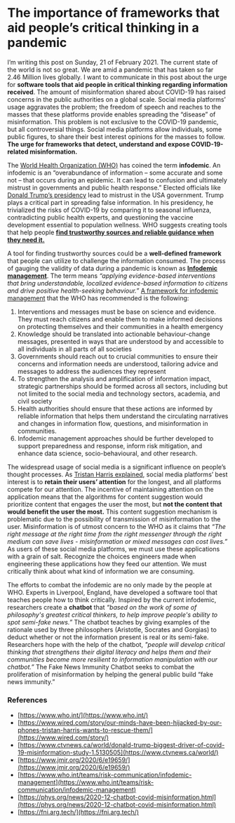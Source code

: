 The importance of frameworks that aid people’s critical thinking in a pandemic
==============================================================================

I’m writing this post on Sunday, 21 of February 2021. The current state
of the world is not so great. We are amid a pandemic that has taken so
far 2.46 Million lives globally. I want to communicate in this post
about the urge for **software tools that aid people in critical thinking
regarding information received**. The amount of misinformation shared
about COVID-19 has raised concerns in the public authorities on a global
scale. Social media platforms’ usage aggravates the problem; the freedom
of speech and reaches to the masses that these platforms provide enables
spreading the “disease” of misinformation. This problem is not exclusive
to the COVID-19 pandemic, but all controversial things. Social media
platforms allow individuals, some public figures, to share their best
interest opinions for the masses to follow. **The urge for frameworks
that detect, understand and expose COVID-19-related misinformation.**

The [World Health Organization (WHO)](https://www.who.int/) has coined
the term **infodemic**. An infodemic is an “overabundance of information
– some accurate and some not – that occurs during an epidemic. It can
lead to confusion and ultimately mistrust in governments and public
health response.” Elected officials like [Donald Trump’s
presidency](https://www.ctvnews.ca/world/donald-trump-biggest-driver-of-covid-19-misinformation-study-1.5130505)
lead to mistrust in the USA government. Trump plays a critical part in
spreading false information. In his presidency, he trivialized the risks
of COVID-19 by comparing it to seasonal influenza, contradicting public
health experts, and questioning the vaccine development essential to
population wellness. WHO suggests creating tools that help people
[**find trustworthy sources and reliable guidance when they need
it.**](https://www.jmir.org/2020/6/e19659/)

A tool for finding trustworthy sources could be a **well-defined
framework** that people can utilize to challenge the information
consumed. The process of gauging the validity of data during a pandemic
is known as [**Infodemic
management**](https://www.who.int/teams/risk-communication/infodemic-management).
The term means *“applying evidence-based interventions that bring
understandable, localized evidence-based information to citizens and
drive positive health-seeking behaviour.”* [A framework for infodemic
management](https://www.jmir.org/2020/6/e19659/) that the WHO has
recommended is the following:

1.  Interventions and messages must be base on science and evidence.
    They must reach citizens and enable them to make informed decisions
    on protecting themselves and their communities in a health emergency
2.  Knowledge should be translated into actionable behaviour-change
    messages, presented in ways that are understood by and accessible to
    all individuals in all parts of all societies
3.  Governments should reach out to crucial communities to ensure their
    concerns and information needs are understood, tailoring advice and
    messages to address the audiences they represent
4.  To strengthen the analysis and amplification of information impact,
    strategic partnerships should be formed across all sectors,
    including but not limited to the social media and technology
    sectors, academia, and civil society
5.  Health authorities should ensure that these actions are informed by
    reliable information that helps them understand the circulating
    narratives and changes in information flow, questions, and
    misinformation in communities.
6.  Infodemic management approaches should be further developed to
    support preparedness and response, inform risk mitigation, and
    enhance data science, socio-behavioural, and other research.

The widespread usage of social media is a significant influence on
people’s thought processes. As [Tristan Harris
explained,](https://www.wired.com/story/our-minds-have-been-hijacked-by-our-phones-tristan-harris-wants-to-rescue-them/)
social media platforms’ best interest is to **retain their users’
attention** for the longest, and all platforms compete for our
attention. The incentive of maintaining attention on the application
means that the algorithms for content suggestion would prioritize
content that engages the user the most, but **not the content that would
benefit the user the most.** This content suggestion mechanism is
problematic due to the possibility of transmission of misinformation to
the user. Misinformation is of utmost concern to the WHO as it claims
that *“The right message at the right time from the right messenger
through the right medium can save lives - misinformation or mixed
messages can cost lives.”* As users of these social media platforms, we
must use these applications with a grain of salt. Recognize the choices
engineers made when engineering these applications how they feed our
attention. We must critically think about what kind of information we
are consuming.

The efforts to combat the infodemic are no only made by the people at
WHO. Experts in Liverpool, England, have developed a software tool that
teaches people how to think critically. Inspired by the current
infodemic, researchers create a **chatbot** that *“based on the work of
some of philosophy's greatest critical thinkers, to help improve
people's ability to spot semi-fake news.”* The chatbot teaches by giving
examples of the rationale used by three philosophers (Aristotle,
Socrates and Gorgias) to deduct whether or not the information present
is real or its semi-fake. Researchers hope with the help of the chatbot,
*"people will develop critical thinking that strengthens their digital
literacy and helps them and their communities become more resilient to
information manipulation with our chatbot.”* The Fake News Immunity
Chatbot seeks to combat the proliferation of misinformation by helping
the general public build “fake news immunity.”

### References

-   [https://www.who.int/](https://www.who.int/)
-   [https://www.wired.com/story/our-minds-have-been-hijacked-by-our-phones-tristan-harris-wants-to-rescue-them/](https://www.wired.com/story/)
-   [https://www.ctvnews.ca/world/donald-trump-biggest-driver-of-covid-19-misinformation-study-1.5130505](https://www.ctvnews.ca/world/)
-   [https://www.jmir.org/2020/6/e19659/](https://www.jmir.org/2020/6/e19659/)
-   [https://www.who.int/teams/risk-communication/infodemic-management](https://www.who.int/teams/risk-communication/infodemic-management)
-   [https://phys.org/news/2020-12-chatbot-covid-misinformation.html](https://phys.org/news/2020-12-chatbot-covid-misinformation.html)
-   [https://fni.arg.tech/](https://fni.arg.tech/)


